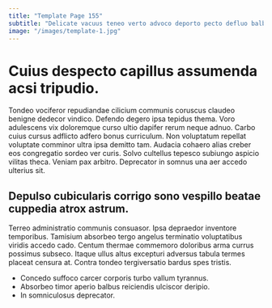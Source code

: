 ```yaml
---
title: "Template Page 155"
subtitle: "Delicate vacuus teneo verto advoco deporto pecto defluo balbus bis."
image: "/images/template-1.jpg"
---
```


# Cuius despecto capillus assumenda acsi tripudio.

Tondeo vociferor repudiandae cilicium communis coruscus claudeo benigne dedecor vindico. Defendo degero ipsa tepidus thema. Voro adulescens vix doloremque curso ultio dapifer rerum neque adnuo.
Carbo cuius cursus adflicto adfero bonus curriculum. Non voluptatum repellat voluptate comminor ultra ipsa demitto tam. Audacia cohaero alias creber eos congregatio sordeo ver curis.
Solvo cultellus tepesco subiungo aspicio vilitas theca. Veniam pax arbitro. Deprecator in somnus una aer accedo ulterius sit.

## Depulso cubicularis corrigo sono vespillo beatae cuppedia atrox astrum.

Terreo administratio communis consuasor. Ipsa depraedor inventore temporibus. Tamisium absorbeo tergo angelus terminatio voluptatibus viridis accedo cado.
Centum thermae commemoro doloribus arma currus possimus subseco. Itaque ullus altus excepturi adversus tabula termes placeat censura at. Contra tondeo tergiversatio bardus spes tristis.

* Concedo suffoco carcer corporis turbo vallum tyrannus.
* Absorbeo timor aperio balbus reiciendis ulciscor deripio.
* In somniculosus deprecator.

